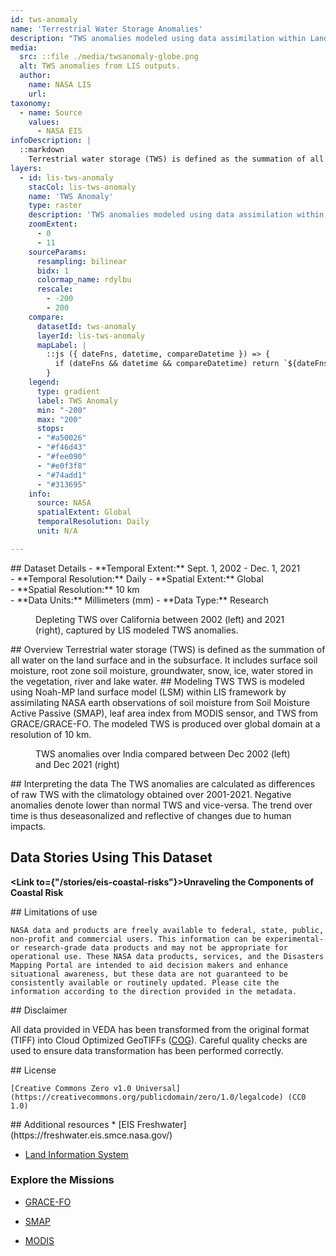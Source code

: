```yaml
---
id: tws-anomaly
name: 'Terrestrial Water Storage Anomalies'
description: "TWS anomalies modeled using data assimilation within Land Information System framework"
media:
  src: ::file ./media/twsanomaly-globe.png
  alt: TWS anomalies from LIS outputs.
  author:
    name: NASA LIS
    url:
taxonomy:
  - name: Source
    values:
      - NASA EIS
infoDescription: |
  ::markdown
    Terrestrial water storage (TWS) is defined as the summation of all water on the land surface and in the subsurface. It includes surface soil moisture, root zone soil moisture, groundwater, snow, ice, water stored in the vegetation, river and lake water.
layers:
  - id: lis-tws-anomaly
    stacCol: lis-tws-anomaly
    name: 'TWS Anomaly'
    type: raster
    description: 'TWS anomalies modeled using data assimilation within Land Information System framework'
    zoomExtent:
      - 0
      - 11
    sourceParams:
      resampling: bilinear
      bidx: 1
      colormap_name: rdylbu
      rescale:
        - -200
        - 200
    compare:
      datasetId: tws-anomaly
      layerId: lis-tws-anomaly
      mapLabel: |
        ::js ({ dateFns, datetime, compareDatetime }) => {
          if (dateFns && datetime && compareDatetime) return `${dateFns.format(datetime, 'dd LLL yyyy')} VS ${dateFns.format(compareDatetime, 'dd LLL yyyy')}`;        
        }
    legend:
      type: gradient
      label: TWS Anomaly
      min: "-200"
      max: "200"
      stops:
      - "#a50026"
      - "#f46d43"
      - "#fee090"
      - "#e0f3f8"
      - "#74add1"
      - "#313695"
    info:
      source: NASA
      spatialExtent: Global
      temporalResolution: Daily 
      unit: N/A 

---
```



<Block>
  <Prose>   
    ## Dataset Details
    - **Temporal Extent:** Sept. 1, 2002 - Dec. 1, 2021<br />
    - **Temporal Resolution:** Daily
    - **Spatial Extent:** Global<br />
    - **Spatial Resolution:** 10 km<br />
    - **Data Units:** Millimeters (mm)
    - **Data Type:** Research<br />
  </Prose>
  <Figure>
  <Map
    datasetId='tws-anomaly'
    layerId='lis-tws-anomaly'
    dateTime='2002-12-01'
    zoom={4}
    center={[-116,36]}
    compareDateTime='2021-12-01'
  />
  <Caption
    attrAuthor='NASA'
    attrUrl='https://nasa.gov/'
  >
  Depleting TWS over California between 2002 (left) and 2021 (right), captured by LIS modeled TWS anomalies.
</Caption>
  </Figure>
</Block>

<Block>
  <Prose>
  ## Overview
  Terrestrial water storage (TWS) is defined as the summation of all water on the land surface and in the subsurface. It includes surface soil moisture, root zone soil moisture, groundwater, snow, ice, water stored in the vegetation, river and lake water.
  </Prose>
</Block>


<Block>
<Prose>
## Modeling TWS 
TWS is modeled using Noah-MP land surface model (LSM) within LIS framework by assimilating NASA earth observations of soil moisture from Soil Moisture Active Passive (SMAP), leaf area index from MODIS sensor, and TWS from GRACE/GRACE-FO. The modeled TWS is produced over global domain at a resolution of 10 km. 
</Prose>
</Block>

<Block type='full'>
  <Figure>
  <Map
    datasetId='tws-anomaly'
    layerId='lis-tws-anomaly'
    dateTime='2002-12-01'
    zoom={4}
    center={[77.63,24.27]}
    compareDateTime='2021-12-01'
  />
  <Caption
    attrAuthor='NASA'
    attrUrl='https://nasa.gov/'
  >
  TWS anomalies over India compared between Dec 2002 (left) and Dec 2021 (right) 
</Caption>
  </Figure>
<Prose>
## Interpreting the data
The TWS anomalies are calculated as differences of raw TWS with the climatology obtained over 2001-2021. Negative anomalies denote lower than normal TWS and vice-versa. The trend over time is thus deseasonalized and reflective of changes due to human impacts.
</Prose>
</Block>


<Block>
  <Prose>
  
  ## Data Stories Using This Dataset
  
  **<Link to={"/stories/eis-coastal-risks"}>Unraveling the Components of Coastal Risk</Link>**
  </Prose>
</Block>


<Block>
  <Prose>
    ## Limitations of use

    NASA data and products are freely available to federal, state, public, non-profit and commercial users. This information can be experimental- or research-grade data products and may not be appropriate for operational use. These NASA data products, services, and the Disasters Mapping Portal are intended to aid decision makers and enhance situational awareness, but these data are not guaranteed to be consistently available or routinely updated. Please cite the information according to the direction provided in the metadata.
  </Prose>
</Block>


<Block>
  <Prose>
  ## Disclaimer

  All data provided in VEDA has been transformed from the original format (TIFF) into Cloud Optimized GeoTIFFs ([COG](https://www.cogeo.org)). Careful quality checks are used to ensure data transformation has been performed correctly.  
  </Prose>
</Block>


<Block>
  <Prose>
    ## License

    [Creative Commons Zero v1.0 Universal](https://creativecommons.org/publicdomain/zero/1.0/legalcode) (CC0 1.0)
  </Prose>
</Block>

<Block>
  <Prose>
  ## Additional resources
  * [EIS Freshwater](https://freshwater.eis.smce.nasa.gov/)

  * [Land Information System](https://lis.gsfc.nasa.gov/)

  ### Explore the Missions
  * [GRACE-FO](https://gracefo.jpl.nasa.gov/data/grace-fo-data/)

  * [SMAP](https://smap.jpl.nasa.gov/)

  * [MODIS](https://modis.gsfc.nasa.gov/)
  </Prose>
</Block>

